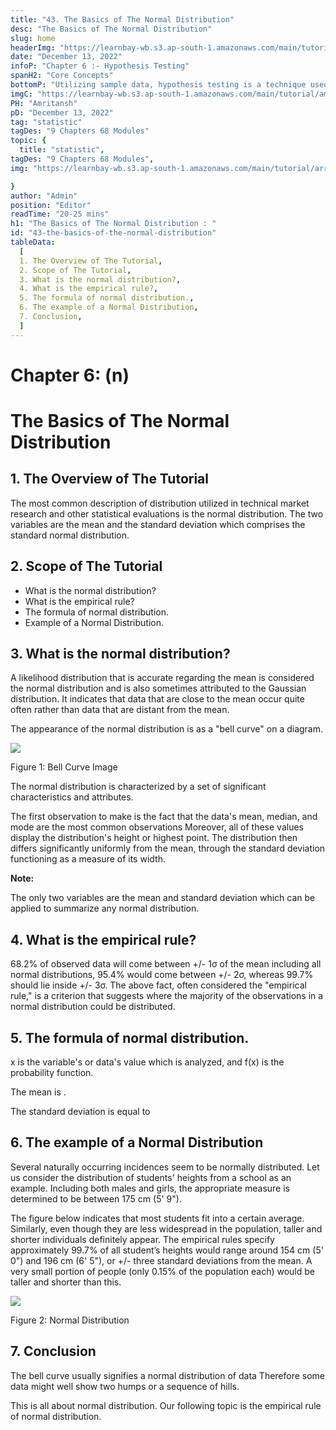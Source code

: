 ```yaml
---
title: "43. The Basics of The Normal Distribution"
desc: "The Basics of The Normal Distribution"
slug: home
headerImg: "https://learnbay-wb.s3.ap-south-1.amazonaws.com/main/tutorial/Statistics+Header.png"
date: "December 13, 2022"
infoP: "Chapter 6 :- Hypothesis Testing"
spanH2: "Core Concepts"
bottomP: "Utilizing sample data, hypothesis testing is a technique used to determine whether a hypothesis is acceptable. The test offers proof that, given the available facts, the hypothesis is feasible. A randomized sample of the population being studied is measured and examined by statistical analysts in order to test a hypothesis."
imgC: "https://learnbay-wb.s3.ap-south-1.amazonaws.com/main/tutorial/amritansh.png"
PH: "Amritansh"
pD: "December 13, 2022"
tag: "statistic"
tagDes: "9 Chapters 68 Modules"
topic: {
  title: "statistic",
tagDes: "9 Chapters 68 Modules",
img: "https://learnbay-wb.s3.ap-south-1.amazonaws.com/main/tutorial/arrow.png"

}
author: "Admin"
position: "Editor"
readTime: "20-25 mins"
h1: "The Basics of The Normal Distribution : "
id: "43-the-basics-of-the-normal-distribution"
tableData:
  [
  1. The Overview of The Tutorial, 
  2. Scope of The Tutorial,  
  3. What is the normal distribution?,  
  4. What is the empirical rule?, 
  5. The formula of normal distribution., 
  6. The example of a Normal Distribution,
  7. Conclusion,
  ]
---
```


# **Chapter 6: (n)**


# **The Basics of The Normal Distribution**


## 1. The Overview of The Tutorial

The most common description of distribution utilized in technical market research and other statistical evaluations is the normal distribution. The two variables are the mean and the standard deviation which comprises the standard normal distribution.


## 2. Scope of The Tutorial



* What is the normal distribution?
* What is the empirical rule?
* The formula of normal distribution.
* Example of a Normal Distribution.


## 3. What is the normal distribution?

A likelihood distribution that is accurate regarding the mean is considered the normal distribution and is also sometimes attributed to the Gaussian distribution. It indicates that data that are close to the mean occur quite often rather than data that are distant from the mean.

The appearance of the normal distribution is as a "bell curve" on a diagram.



<img src="https://learnbay-wb.s3.ap-south-1.amazonaws.com/main/tutorial/statistics/Figure+1+The+central+limit+theorem.jpg"></img>



Figure 1: Bell Curve Image

The normal distribution is characterized by a set of significant characteristics and attributes.

The first observation to make is the fact that the data's mean, median, and mode are the most common observations Moreover, all of these values display the distribution's height or highest point. The distribution then differs significantly uniformly from the mean, through the standard deviation functioning as a measure of its width.


**Note:**

The only two variables are the mean and standard deviation which can be applied to summarize any normal distribution.


## 4. What is the empirical rule?

68.2% of observed data will come between +/- 1σ of the mean including all normal distributions, 95.4% would come between +/- 2σ, whereas 99.7% should lie inside +/- 3σ. The above fact, often considered the "empirical rule," is a criterion that suggests where the majority of the observations in a normal distribution could be distributed.


## 5. The formula of normal distribution.


x is the variable's or data's value which is analyzed, and f(x) is the probability function.

The mean is 
.

The standard deviation is equal to 


## 6. The example of a Normal Distribution

Several naturally occurring incidences seem to be normally distributed. Let us consider the distribution of students' heights from a school as an example. Including both males and girls, the appropriate measure is determined to be between 175 cm (5' 9").

The figure below indicates that most students fit into a certain average. Similarly, even though they are less widespread in the population, taller and shorter individuals definitely appear. The empirical rules specify approximately 99.7% of all student’s heights would range around 154 cm (5' 0") and 196 cm (6' 5"), or +/- three standard deviations from the mean.  A very small portion of people (only 0.15% of the population each) would be taller and shorter than this.


<img src="https://learnbay-wb.s3.ap-south-1.amazonaws.com/main/tutorial/statistics/Figure+1+The+central+limit+theorem.jpg"></img>



Figure 2: Normal Distribution


## 7. Conclusion

The bell curve usually signifies a normal distribution of data Therefore some data might well show two humps or a sequence of hills.

This is all about normal distribution. Our following topic is the empirical rule of normal distribution.



